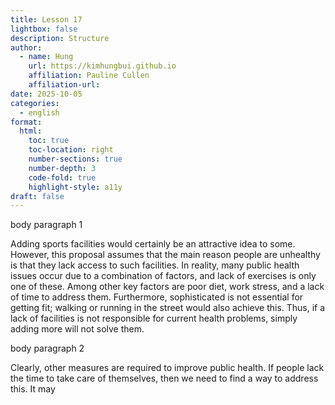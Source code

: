 ```yaml
---
title: Lesson 17
lightbox: false
description: Structure
author:
  - name: Hung
    url: https://kimhungbui.github.io
    affiliation: Pauline Cullen
    affiliation-url:
date: 2025-10-05
categories:
  - english
format:
  html:
    toc: true
    toc-location: right
    number-sections: true
    number-depth: 3
    code-fold: true
    highlight-style: a11y
draft: false
---
```


body paragraph 1


Adding sports facilities would certainly be an attractive idea to some. However, this proposal assumes that the main reason people are unhealthy is that they lack access to such facilities. In reality, many public health issues occur due to a combination of factors, and lack of exercises is only one of these. Among other key factors are poor diet, work stress, and a lack of time to address them. Furthermore, sophisticated is not essential for getting fit; walking or running in the street would also achieve this. Thus, if a lack of facilities is not responsible for current health problems, simply adding more will not solve them.

body paragraph 2

Clearly, other measures are required to improve public health. If people lack the time to take care of themselves, then we need to find a way to address this. It may